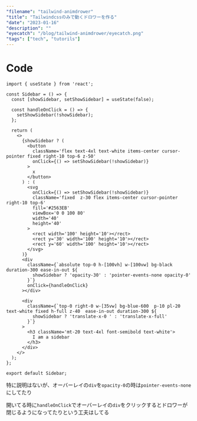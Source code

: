 ```yaml
---
"filename": "tailwind-animdrower"
"title": "Tailwindcssのみで動くドロワーを作る"
"date": "2023-01-16"
"description": ""
"eyecatch": "/blog/tailwind-animdrower/eyecatch.png"
"tags": ["tech", "tutorils"]
---
```


# Code

```tsx {}
import { useState } from 'react';

const Sidebar = () => {
  const [showSidebar, setShowSidebar] = useState(false);

  const handleOnClick = () => {
    setShowSidebar(!showSidebar);
  };

  return (
    <>
      {showSidebar ? (
        <button
          className='flex text-4xl text-white items-center cursor-pointer fixed right-10 top-6 z-50'
          onClick={() => setShowSidebar(!showSidebar)}
        >
          x
        </button>
      ) : (
        <svg
          onClick={() => setShowSidebar(!showSidebar)}
          className='fixed  z-30 flex items-center cursor-pointer right-10 top-6'
          fill='#2563EB'
          viewBox='0 0 100 80'
          width='40'
          height='40'
        >
          <rect width='100' height='10'></rect>
          <rect y='30' width='100' height='10'></rect>
          <rect y='60' width='100' height='10'></rect>
        </svg>
      )}
      <div
        className={`absolute top-0 h-[100vh] w-[100vw] bg-black duration-300 ease-in-out ${
          showSidebar ? 'opacity-30' : 'pointer-events-none opacity-0'
        }`}
        onClick={handleOnClick}
      ></div>

      <div
        className={`top-0 right-0 w-[35vw] bg-blue-600  p-10 pl-20 text-white fixed h-full z-40  ease-in-out duration-300 ${
          showSidebar ? 'translate-x-0 ' : 'translate-x-full'
        }`}
      >
        <h3 className='mt-20 text-4xl font-semibold text-white'>
          I am a sidebar
        </h3>
      </div>
    </>
  );
};

export default Sidebar;
```

特に説明はないが、オーバーレイの`div`を`opacity-0`の時は`pointer-events-none`にしてたり

開いてる時に`handleOnClick`でオーバーレイの`div`をクリックするとドロワーが閉じるようになってたりという工夫はしてる

